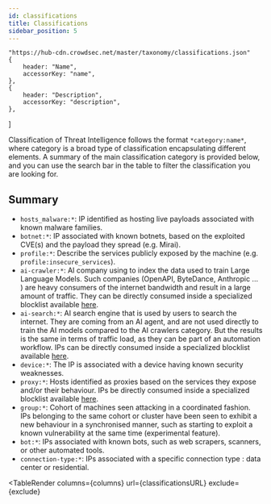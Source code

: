 ```yaml
---
id: classifications
title: Classifications
sidebar_position: 5
---
```



    "https://hub-cdn.crowdsec.net/master/taxonomy/classifications.json"
    {
        header: "Name",
        accessorKey: "name",
    },
    {
        header: "Description",
        accessorKey: "description",
    },
]

<GithubIconRender url={classificationsURL}></GithubIconRender>

Classification of Threat Intelligence follows the format `*category:name*`, where category is a broad type of classification encapsulating different elements.
A summary of the main classification category is provided below, and you can use the search bar in the table to filter the classification you are looking for.

## Summary

* `hosts_malware:*`: IP identified as hosting live payloads associated with known malware families.
* `botnet:*`: IP associated with known botnets, based on the exploited CVE(s) and the payload they spread (e.g. Mirai).
* `profile:*`: Describe the services publicly exposed by the machine (e.g. `profile:insecure_services`).
* `ai-crawler:*`: AI company using to index the data used to train Large Language Models. Such companies (OpenAPI, ByteDance, Anthropic ... ) are heavy consumers of the internet bandwidth and result in a large amount of traffic. They can be directly consumed inside a specialized blocklist available [here](https://app.crowdsec.net/blocklists/67b3524151bbde7a12b60be0).
* `ai-search:*`: AI search engine that is used by users to search the internet. They are coming from an AI agent, and are not used directly to train the AI models compared to the AI crawlers category. But the results is the same in terms of traffic load, as they can be part of an automation workflow. IPs can be directly consumed inside a specialized blocklist available [here](https://app.crowdsec.net/blocklists/67b3524151bbde7a12b60be0).
* `device:*`: The IP is associated with a device having known security weaknesses.
* `proxy:*`: Hosts identified as proxies based on the services they expose and/or their behaviour. IPs be directly consumed inside a specialized blocklist available [here](https://app.crowdsec.net/blocklists/65a56839ec04bcd4f51670be).
* `group:*`: Cohort of machines seen attacking in a coordinated fashion. IPs belonging to the same cohort or cluster have been seen to exhibit a new behaviour in a synchronised manner, such as starting to exploit a known vulnerability at the same time (experimental feature).
* `bot:*`: IPs associated with known bots, such as web scrapers, scanners, or other automated tools.
* `connection-type:*`: IPs associated with a specific connection type : data center or residential.

<TableRender
    columns={columns}
    url={classificationsURL}
    exclude={exclude}
></TableRender>
